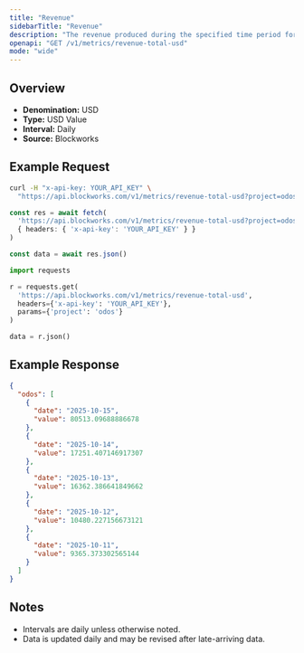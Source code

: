 ```yaml
---
title: "Revenue"
sidebarTitle: "Revenue"
description: "The revenue produced during the specified time period for given project."
openapi: "GET /v1/metrics/revenue-total-usd"
mode: "wide"
---
```


## Overview

- **Denomination:** USD
- **Type:** USD Value
- **Interval:** Daily
- **Source:** Blockworks

## Example Request

<CodeGroup>

```bash cURL
curl -H "x-api-key: YOUR_API_KEY" \
  "https://api.blockworks.com/v1/metrics/revenue-total-usd?project=odos"
```

```typescript TypeScript
const res = await fetch(
  'https://api.blockworks.com/v1/metrics/revenue-total-usd?project=odos',
  { headers: { 'x-api-key': 'YOUR_API_KEY' } }
)

const data = await res.json()
```

```python Python
import requests

r = requests.get(
  'https://api.blockworks.com/v1/metrics/revenue-total-usd',
  headers={'x-api-key': 'YOUR_API_KEY'},
  params={'project': 'odos'}
)

data = r.json()
```

</CodeGroup>

## Example Response

```json
{
  "odos": [
    {
      "date": "2025-10-15",
      "value": 80513.09688886678
    },
    {
      "date": "2025-10-14",
      "value": 17251.407146917307
    },
    {
      "date": "2025-10-13",
      "value": 16362.386641849662
    },
    {
      "date": "2025-10-12",
      "value": 10480.227156673121
    },
    {
      "date": "2025-10-11",
      "value": 9365.373302565144
    }
  ]
}
```

## Notes
- Intervals are daily unless otherwise noted.
- Data is updated daily and may be revised after late-arriving data.